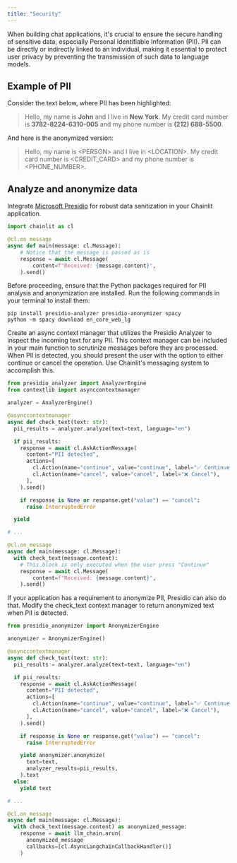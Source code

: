 ```yaml
---
title: "Security"
---
```


When building chat applications, it's crucial to ensure the secure handling of sensitive data, especially Personal Identifiable Information (PII). PII can be directly or indirectly linked to an individual, making it essential to protect user privacy by preventing the transmission of such data to language models.

## Example of PII

Consider the text below, where PII has been highlighted:

> Hello, my name is **John** and I live in **New York**.
> My credit card number is **3782-8224-6310-005** and my phone number is **(212) 688-5500**.

And here is the anonymized version:

> Hello, my name is \<PERSON\> and I live in \<LOCATION\>. My credit card number is \<CREDIT_CARD\> and my phone number is \<PHONE_NUMBER\>.

## Analyze and anonymize data

Integrate [Microsoft Presidio](https://microsoft.github.io/presidio/) for robust data sanitization in your Chainlit application.

```python Code Example
import chainlit as cl

@cl.on_message
async def main(message: cl.Message):
    # Notice that the message is passed as is
    response = await cl.Message(
        content=f"Received: {message.content}",
    ).send()
```

Before proceeding, ensure that the Python packages required for PII analysis and anonymization are installed. Run the following commands in your terminal to install them:

```shell
pip install presidio-analyzer presidio-anonymizer spacy
python -m spacy download en_core_web_lg
```

Create an async context manager that utilizes the Presidio Analyzer to inspect the incoming text for any PII. This context manager can be included in your main function to scrutinize messages before they are processed.
When PII is detected, you should present the user with the option to either continue or cancel the operation. Use Chainlit's messaging system to accomplish this.

```python Code Example
from presidio_analyzer import AnalyzerEngine
from contextlib import asynccontextmanager

analyzer = AnalyzerEngine()

@asynccontextmanager
async def check_text(text: str):
  pii_results = analyzer.analyze(text=text, language="en")

  if pii_results:
    response = await cl.AskActionMessage(
      content="PII detected",
      actions=[
        cl.Action(name="continue", value="continue", label="✅ Continue"),
        cl.Action(name="cancel", value="cancel", label="❌ Cancel"),
      ],
    ).send()

    if response is None or response.get("value") == "cancel":
      raise InterruptedError

  yield

# ...

@cl.on_message
async def main(message: cl.Message):
  with check_text(message.content):
    # This block is only executed when the user press "Continue"
    response = await cl.Message(
        content=f"Received: {message.content}",
    ).send()
```

If your application has a requirement to anonymize PII, Presidio can also do that. Modify the check_text context manager to return anonymized text when PII is detected.

```python Code Example
from presidio_anonymizer import AnonymizerEngine

anonymizer = AnonymizerEngine()

@asynccontextmanager
async def check_text(text: str):
  pii_results = analyzer.analyze(text=text, language="en")

  if pii_results:
    response = await cl.AskActionMessage(
      content="PII detected",
      actions=[
        cl.Action(name="continue", value="continue", label="✅ Continue"),
        cl.Action(name="cancel", value="cancel", label="❌ Cancel"),
      ],
    ).send()

    if response is None or response.get("value") == "cancel":
      raise InterruptedError

    yield anonymizer.anonymize(
      text=text,
      analyzer_results=pii_results,
    ).text
  else:
    yield text

# ...

@cl.on_message
async def main(message: cl.Message):
  with check_text(message.content) as anonymized_message:
    response = await llm_chain.arun(
      anonymized_message
      callbacks=[cl.AsyncLangchainCallbackHandler()]
    )
```
